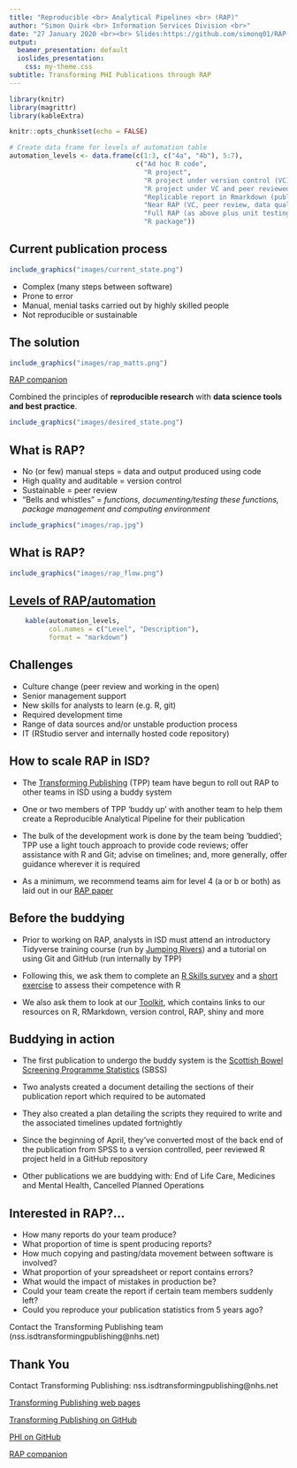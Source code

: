 ```yaml
---
title: "Reproducible <br> Analytical Pipelines <br> (RAP)"
author: "Simon Quirk <br> Information Services Division <br>"
date: "27 January 2020 <br><br> Slides:https://github.com/simonq01/RAP-Awareness-session-HS-Jan-2020"
output:
  beamer_presentation: default
  ioslides_presentation:
    css: my-theme.css
subtitle: Transforming PHI Publications through RAP
---
```


```r
library(knitr)
library(magrittr)
library(kableExtra)

knitr::opts_chunk$set(echo = FALSE)

# Create data frame for levels of automation table
automation_levels <- data.frame(c(1:3, c("4a", "4b"), 5:7),
                                c("Ad hoc R code",
                                  "R project",
                                  "R project under version control (VC)",
                                  "R project under VC and peer reviewed (wrangling)",
                                  "Replicable report in Rmarkdown (publication)",
                                  "Near RAP (VC, peer review, data quality assurance)",
                                  "Full RAP (as above plus unit testing and documentation)",
                                  "R package"))
```
## Current publication process

```r
include_graphics("images/current_state.png")
```

- Complex (many steps between software)
- Prone to error
- Manual, menial tasks carried out by highly skilled people
- Not reproducible or sustainable


## The solution

```r
include_graphics("images/rap_matts.png")
```

[RAP companion](https://ukgovdatascience.github.io/rap_companion/)

Combined the principles of **reproducible research** with **data science tools and best practice**.

```r
include_graphics("images/desired_state.png")
```


## What is RAP?

- No (or few) manual steps = data and output produced using code
- High quality and auditable = version control
- Sustainable = peer review
- "Bells and whistles" = _functions, documenting/testing these functions, package management and computing environment_

```r
include_graphics("images/rap.jpg")
```


## What is RAP?

```r
include_graphics("images/rap_flow.png")
```


## [Levels of RAP/automation](https://www.isdscotland.org/About-ISD/Methodologies/_docs/Reproducible_Analytical_Pipelines_paper_v1.4.pdf)

```r
    kable(automation_levels,
          col.names = c("Level", "Description"),
          format = "markdown")
```


## Challenges
- Culture change (peer review and working in the open)
- Senior management support
- New skills for analysts to learn (e.g. R, git)
- Required development time
- Range of data sources and/or unstable production process
- IT (RStudio server and internally hosted code repository)


## How to scale RAP in ISD?

- The [Transforming Publishing](https://www.isdscotland.org/Products-and-Services/Transforming-Publishing-Programme/) (TPP) team have begun to roll out RAP to other teams in ISD using a buddy system

- One or two members of TPP 'buddy up' with another team to help them create a 
Reproducible Analytical Pipeline for their publication

- The bulk of the development work is done by the team being 'buddied'; TPP use a light touch approach to provide code reviews; 
offer assistance with R and Git; advise on timelines; and, more generally, offer guidance wherever it is required

- As a minimum, we recommend teams aim for level 4 (a or b or both) as laid out in our [RAP paper](https://www.isdscotland.org/About-ISD/Methodologies/_docs/Reproducible_Analytical_Pipelines_paper_v1.4.pdf)


## Before the buddying

- Prior to working on RAP, analysts in ISD must attend an introductory Tidyverse 
training course (run by [Jumping Rivers](https://www.jumpingrivers.com/)) and 
a tutorial on using Git and GitHub (run internally by TPP)

- Following this, we ask them to complete an [R Skills survey](https://www.nsssurvey2.scot.nhs.uk/index.php?r=survey/index/sid/296986/lang/en) 
and a [short exercise](https://github.com/NHS-NSS-transforming-publications/R-exercise) 
to assess their competence with R

- We also ask them to look at our [Toolkit](https://github.com/NHS-NSS-transforming-publications/Toolkit), which 
contains links to our resources on R, RMarkdown, version control, RAP, shiny 
and more


## Buddying in action

- The first publication to undergo the buddy system is the [Scottish Bowel Screening Programme Statistics](https://www.isdscotland.org/Health-Topics/Cancer/Publications/2018-08-07/2018-08-07-Bowel-Screening-Publication-Report.pdf?8727663756) (SBSS)

- Two analysts created a document detailing the sections of their publication 
report which required to be automated

- They also created a plan detailing the scripts they required to write and the 
associated timelines updated fortnightly

- Since the beginning of April, they've converted most of the back end of the 
publication from SPSS to a version controlled, peer reviewed R project held in a 
GitHub repository

- Other publications we are buddying with: End of Life Care, Medicines and Mental Health, Cancelled Planned Operations


## Interested in RAP?...

- How many reports do your team produce?
- What proportion of time is spent producing reports?
- How much copying and pasting/data movement between software is involved?
- What proportion of your spreadsheet or report contains errors?
- What would the impact of mistakes in production be?
- Could your team create the report if certain team members suddenly left?
- Could you reproduce your publication statistics from 5 years ago?

Contact the Transforming Publishing team (nss.isdtransformingpublishing@nhs.net)


## Thank You {.smaller}

Contact Transforming Publishing: nss.isdtransformingpublishing@nhs.net

[Transforming Publishing web pages](http://www.isdscotland.org/Products-and-Services/Transforming-Publishing-Programme/)

[Transforming Publishing on GitHub](https://github.com/NHS-NSS-transforming-publications)

[PHI on GitHub](https://github.com/Health-SocialCare-Scotland)

[RAP companion](https://ukgovdatascience.github.io/rap_companion/)